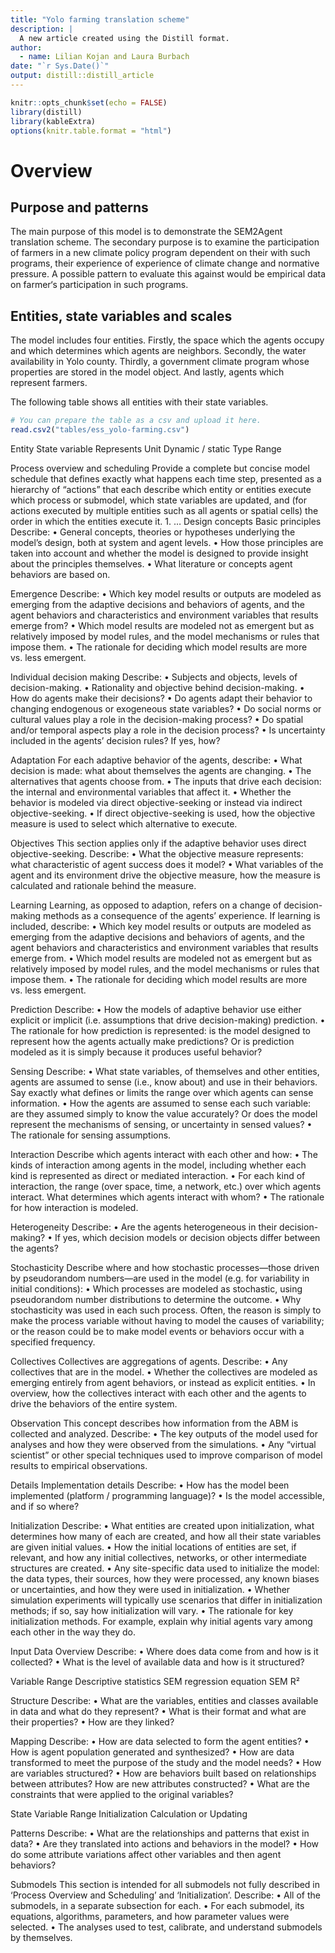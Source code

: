 ```yaml
---
title: "Yolo farming translation scheme"
description: |
  A new article created using the Distill format.
author:
  - name: Lilian Kojan and Laura Burbach
date: "`r Sys.Date()`"
output: distill::distill_article
---
```


```r
knitr::opts_chunk$set(echo = FALSE)
library(distill)
library(kableExtra)
options(knitr.table.format = "html")
```


# Overview
## Purpose and patterns
The main purpose of this model is to demonstrate the SEM2Agent translation scheme.
The secondary purpose is to examine the participation of farmers in a new climate policy program  dependent on their with such programs, their experience of experience of climate change and normative pressure.
A possible pattern to evaluate this against would be empirical data on farmer‘s participation in such programs.


## Entities, state variables and scales
The model includes four entities.
Firstly, the space which the agents occupy and which determines which agents are neighbors.
Secondly, the water availability in Yolo county.
Thirdly, a government climate program whose properties are stored in the model object.
And lastly, agents which represent farmers.

The following table shows all entities with their state variables.


```r
# You can prepare the table as a csv and upload it here.
read.csv2("tables/ess_yolo-farming.csv")
```


Entity	State variable	Represents	Unit	Dynamic / static	Type	Range
						
						
						
						

Process overview and scheduling
Provide a complete but concise model schedule that defines exactly what happens each time step, presented as a hierarchy of “actions” that each describe which entity or entities execute which process or submodel, which state variables are updated, and (for actions executed by multiple entities such as all agents or spatial cells) the order in which the entities execute it.
1.	…
Design concepts
Basic principles
Describe:
•	General concepts, theories or hypotheses underlying the model's design, both at system and agent levels.
•	How those principles are taken into account and whether the model is designed to provide insight about the principles themselves.
•	What literature or concepts agent behaviors are based on.

Emergence
Describe:
•	Which key model results or outputs are modeled as emerging from the adaptive decisions and behaviors of agents, and the agent behaviors and characteristics and environment variables that results emerge from?
•	Which model results are modeled not as emergent but as relatively imposed by model rules, and the model mechanisms or rules that impose them.
•	The rationale for deciding which model results are more vs. less emergent.

Individual decision making
Describe:
•	Subjects and objects, levels of decision-making.
•	Rationality and objective behind decision-making.
•	How do agents make their decisions?
•	Do agents adapt their behavior to changing endogenous or exogeneous state variables?
•	Do social norms or cultural values play a role in the decision-making process?
•	Do spatial and/or temporal aspects play a role in the decision process?
•	Is uncertainty included in the agents’ decision rules? If yes, how?

Adaptation
For each adaptive behavior of the agents, describe:
•	What decision is made: what about themselves the agents are changing.
•	The alternatives that agents choose from.
•	The inputs that drive each decision: the internal and environmental variables that affect it.
•	Whether the behavior is modeled via direct objective-seeking or instead via indirect objective-seeking.
•	If direct objective-seeking is used, how the objective measure is used to select which alternative to execute.

Objectives
This section applies only if the adaptive behavior uses direct objective-seeking. Describe:
•	What the objective measure represents: what characteristic of agent success does it model?
•	What variables of the agent and its environment drive the objective measure, how the measure is calculated and rationale behind the measure.

Learning
Learning, as opposed to adaption, refers on a change of decision-making methods as a consequence of the agents' experience. If learning is included, describe:
•	Which key model results or outputs are modeled as emerging from the adaptive decisions and behaviors of agents, and the agent behaviors and characteristics and environment variables that results emerge from.
•	Which model results are modeled not as emergent but as relatively imposed by model rules, and the model mechanisms or rules that impose them.
•	The rationale for deciding which model results are more vs. less emergent.

Prediction
Describe:
•	How the models of adaptive behavior use either explicit or implicit (i.e. assumptions that drive decision-making) prediction.
•	The rationale for how prediction is represented: is the model designed to represent how the agents actually make predictions? Or is prediction modeled as it is simply because it produces useful behavior?

Sensing
Describe:
•	What state variables, of themselves and other entities, agents are assumed to sense (i.e., know about) and use in their behaviors. Say exactly what defines or limits the range over which agents can sense information.
•	How the agents are assumed to sense each such variable: are they assumed simply to know the value accurately? Or does the model represent the mechanisms of sensing, or uncertainty in sensed values?
•	The rationale for sensing assumptions.

Interaction
Describe which agents interact with each other and how:
•	The kinds of interaction among agents in the model, including whether each kind is represented as direct or mediated interaction.
•	For each kind of interaction, the range (over space, time, a network, etc.) over which agents interact. What determines which agents interact with whom?
•	The rationale for how interaction is modeled.

Heterogeneity
Describe:
•	Are the agents heterogeneous in their decision-making?
•	If yes, which decision models or decision objects differ between the agents?

Stochasticity
Describe where and how stochastic processes—those driven by pseudorandom numbers—are used in the model (e.g. for variability in initial conditions):
•	Which processes are modeled as stochastic, using pseudorandom number distributions to determine the outcome.
•	Why stochasticity was used in each such process. Often, the reason is simply to make the process variable without having to model the causes of variability; or the reason could be to make model events or behaviors occur with a specified frequency.

Collectives
Collectives are aggregations of agents. Describe:
•	Any collectives that are in the model.
•	Whether the collectives are modeled as emerging entirely from agent behaviors, or instead as explicit entities.
•	In overview, how the collectives interact with each other and the agents to drive the behaviors of the entire system. 

Observation
This concept describes how information from the ABM is collected and analyzed. Describe:
•	The key outputs of the model used for analyses and how they were observed from the simulations. 
•	Any “virtual scientist” or other special techniques used to improve comparison of model results to empirical observations.

Details
Implementation details
Describe:
•	How has the model been implemented (platform / programming language)?
•	Is the model accessible, and if so where?

Initialization
Describe:
•	What entities are created upon initialization, what determines how many of each are created, and how all their state variables are given initial values.
•	How the initial locations of entities are set, if relevant, and how any initial collectives, networks, or other intermediate structures are created.
•	Any site-specific data used to initialize the model: the data types, their sources, how they were processed, any known biases or uncertainties, and how they were used in initialization.
•	Whether simulation experiments will typically use scenarios that differ in initialization methods; if so, say how initialization will vary.
•	The rationale for key initialization methods. For example, explain why initial agents vary among each other in the way they do.

Input Data
Overview
Describe:
•	Where does data come from and how is it collected?
•	What is the level of available data and how is it structured?

Variable	Range	Descriptive statistics	SEM regression equation	SEM R²
				
				
				
				

Structure
Describe:
•	What are the variables, entities and classes available in data and what do they represent?
•	What is their format and what are their properties?
•	How are they linked?

Mapping
Describe:
•	How are data selected to form the agent entities?
•	How is agent population generated and synthesized?
•	How are data transformed to meet the purpose of the study and the model needs?
•	How are variables structured?
•	How are behaviors built based on relationships between attributes? How are new attributes constructed?
•	What are the constraints that were applied to the original variables?

State Variable	Range	Initialization	Calculation or Updating
			
			
			
			

Patterns
Describe:
•	What are the relationships and patterns that exist in data?
•	Are they translated into actions and behaviors in the model?
•	How do some attribute variations affect other variables and then agent behaviors?

Submodels
This section is intended for all submodels not fully described in 'Process Overview and Scheduling' and 'Initialization'. Describe:
•	All of the submodels, in a separate subsection for each.
•	For each submodel, its equations, algorithms, parameters, and how parameter values were selected.
•	The analyses used to test, calibrate, and understand submodels by themselves.






